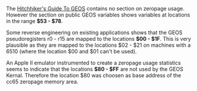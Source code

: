 The [https://archive.org/details/The_Hitchhikers_Guide_to_GEOS Hitchhiker's Guide To GEOS] contains no section on zeropage usage. However the section on public GEOS variables shows variables at locations  in the range '''$53 - $78'''.

Some reverse engineering on existing applications shows that the GEOS pseudoregisters r0 - r15 are mapped to the locations '''$00 - $1F'''. This is very plausible as they are mapped to the locations $02 - $21 on machines with a 6510 (where the location $00 and $01 can't be used).

An Apple II emulator instrumented to create a zeropage usage statistics seems to indicate that the locations '''$80 - $FF''' are not used by the GEOS Kernal. Therefore the location $80 was choosen as base address of the cc65 zeropage memory area.